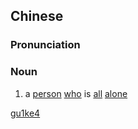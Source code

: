 ==Chinese==
{{zh-forms}}

===Pronunciation===
{{zh-pron
|m=gūkè
|cat=n
}}

===Noun===
{{zh-noun}}

# {{lb|zh|literary}} a [[person]] [[who]] is [[all]] [[alone]]

[[Category:Mandarin literary terms|gu1ke4]]